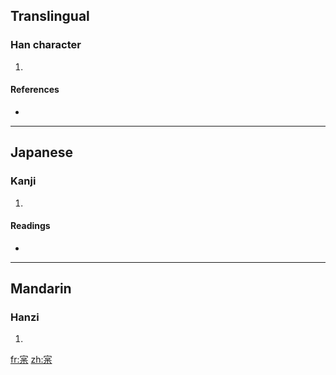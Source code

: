 ==Translingual==

===Han character===
{{Han char|rn=40|rad=宀|as=07|sn=10|four=|canj=十口木 (JRD)}}

# {{defn|Han|sort=宀07}}

====References====
* {{Han ref|kx=0286.110|dkj=07164|dj=0565.080|hdz=20933.010|uh=5BB2|ud=23474}}

----

==Japanese==

===Kanji===
{{ja-kanji|grade=|rs=宀07}}

# {{defn|Japanese|sort=宀07}}

====Readings====
* {{ja-readings|on=[[ほう]] (hō)|kun=[[しまいこむ]] (shimaikomu)}}

----

==Mandarin==

===Hanzi===
{{cmn-hanzi|pin=[[bǎo]] ([[bao3]])|wg=pao<sup>3</sup>}}

# {{defn|Mandarin|sort=宀07}}

[[fr:宲]]
[[zh:宲]]